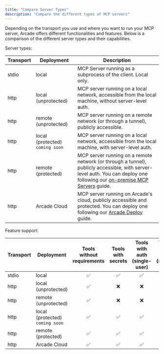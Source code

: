 ```yaml
---
title: "Compare Server Types"
description: "Compare the different types of MCP servers"
---
```


Depending on the transport you use and where you want to run your MCP server, Arcade offers different functionalities and features. Below is a comparison of the different server types and their capabilities.

Server types:

| Transport | Deployment                      | Description                                                                                                                                                                                               |
| --------- | ------------------------------- | --------------------------------------------------------------------------------------------------------------------------------------------------------------------------------------------------------- |
| stdio     | local                           | MCP Server running as a subprocess of the client. Local only.                                                                                                                                             |
| http      | local (unprotected)             | MCP server running on a local network, accessible from the local machine, without server-level auth.                                                                                                      |
| http      | remote (unprotected)            | MCP server running on a remote network (or through a tunnel), publicly accessible.                                                                                                                        |
| http      | local (protected) `coming soon` | MCP server running on a local network, accessible from the local machine, with server-level auth.                                                                                                         |
| http      | remote (protected)              | MCP server running on a remote network (or through a tunnel), publicly accessible, with server-level auth. You can deploy one following our [on-premise MCP Servers](/home/deployment/on-prem-mcp) guide. |
| http      | Arcade Cloud                    | MCP server running on Arcade's cloud, publicly accessible and protected. You can deploy one following our [Arcade Deploy](/home/serve-tools/arcade-deploy) guide.                                         |

Feature support:

| Transport | Deployment                      | Tools without requirements | Tools with secrets | Tools with auth (single-user) | Tools with auth (multi-user) |
| --------- | ------------------------------- | :------------------------: | :----------------: | :---------------------------: | :--------------------------: |
| stdio     | local                           |             ✅             |         ✅         |              ✅               |              ❌              |
| http      | local (unprotected)             |             ✅             |         ❌         |              ❌               |              ❌              |
| http      | remote (unprotected)            |             ✅             |         ❌         |              ❌               |              ❌              |
| http      | local (protected) `coming soon` |             ✅             |         ✅         |              ✅               |              ✅              |
| http      | remote (protected)              |             ✅             |         ✅         |              ✅               |              ✅              |
| http      | Arcade Cloud                    |             ✅             |         ✅         |              ✅               |              ✅              |
